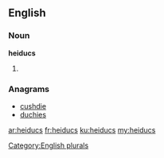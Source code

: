 ==English==

===Noun===
'''heiducs'''

# {{plural of|heiduc}}

===Anagrams===
* [[cushdie#English|cushdie]]
* [[duchies#English|duchies]]

[[Category:English plurals]]

[[ar:heiducs]]
[[fr:heiducs]]
[[ku:heiducs]]
[[my:heiducs]]